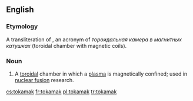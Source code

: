 ==English==

===Etymology===
A transliteration of {{etyl|ru}} {{term|токамак|lang=ru}}, an acronym of ''тороидальная камера в магнитных катушках'' (toroidal chamber with magnetic coils).

===Noun===
{{en-noun}}
{{wikipedia}}

# A [[toroidal]] chamber in which a [[plasma]] is magnetically confined; used in [[nuclear fusion]] research.

[[cs:tokamak]]
[[fr:tokamak]]
[[pl:tokamak]]
[[tr:tokamak]]